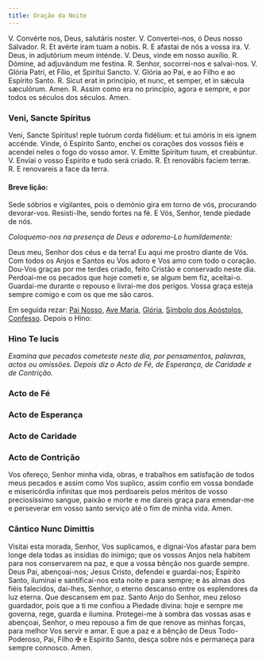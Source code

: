 ```yaml
---
title: Oração da Noite
---
```


<div class="grid grid-cols-2 gap-5">
  <span class="col-6 text-justify">
    V. Convérte nos, Deus, salutáris noster.
  </span>
  <span class="col-6 text-justify">
    V. Convertei-nos, ó Deus nosso Salvador.
  </span>
  <span class="col-6 text-justify">
    <span class="text-danger">R.</span> Et avérte iram tuam a nobis.
  </span>
  <span class="col-6 text-justify">
    <span class="text-danger">R.</span> E afastai de nós a vossa ira.
  </span>
  <span class="col-6 text-justify">V. Deus, in adjutórium meum inténde.</span>
  <span class="col-6 text-justify">V. Deus, vinde em nosso auxílio.</span>
  <span class="col-6 text-justify">
    <span class="text-danger">R.</span> Dómine, ad adjuvándum me festína.
  </span>
  <span class="col-6 text-justify">
    <span class="text-danger">R.</span> Senhor, socorrei-nos e salvai-nos.
  </span>
  <span class="col-6 text-justify">
    V. Glória Patri, et Fílio, et Spirítui Sancto.
  </span>
  <span class="col-6 text-justify">
    V. Glória ao Pai, e ao Filho e ao Espírito Santo.
  </span>
  <span class="col-6 text-justify">
    <span class="text-danger">R.</span> Sicut erat in princípio, et nunc, et
    semper, et in sǽcula sæculórum. Amen.
  </span>
  <span class="col-6 text-justify">
    <span class="text-danger">R.</span> Assim como era no princípio, agora e
    sempre, e por todos os séculos dos séculos. Amen.
  </span>
</div>

### Veni, Sancte Spíritus

<div class="grid grid-cols-2 gap-5">
  <span class="col-6 dropcaps text-justify">
    Veni, Sancte Spíritus! reple tuórum corda fidélium: et tui amóris in eis
    ignem accénde.
  </span>
  <span class="col-6 dropcaps text-justify">
    Vinde, ó Espírito Santo, enchei os corações dos vossos fiéis e acendei neles
    o fogo do vosso amor.
  </span>
  <span class="col-6 text-justify">
    V. Emitte Spíritum tuum, et creabúntur.
  </span>
  <span class="col-6 text-justify">
    V. Enviai o vosso Espírito e tudo será criado.
  </span>
  <span class="col-6 text-justify">
    <span class="text-danger">R.</span> Et renovábis faciem terræ.
  </span>
  <span class="col-6 text-justify">
    <span class="text-danger">R.</span> E renovareis a face da terra.
  </span>
</div>

#### Breve lição:

Sede sóbrios e vigilantes, pois o demónio gira em torno de vós, procurando
devorar-vos. Resisti-lhe, sendo fortes na fé. E Vós, Senhor, tende piedade de
nós.

<em>Coloquemo-nos na presença de Deus e adoremo-Lo humildemente:</em>

Deus meu, Senhor dos céus e da terra! Eu aqui me prostro diante de Vós. Com
todos os Anjos e Santos eu Vos adoro e Vos amo com todo o coração. Dou-Vos
graças por me terdes criado, feito Cristão e conservado neste dia. Perdoai-me
os pecados que hoje cometi e, se algum bem fiz, aceitai-o. Guardai-me durante
o repouso e livrai-me dos perigos. Vossa graça esteja sempre comigo e com os
que me são caros.

Em seguida rezar: [Pai Nosso](/devocionario/oracoes/painosso), [Ave Maria](/devocionario/oracoes/avemaria), [Glória](/devocionario/oracoes/gloria), [Símbolo dos Apóstolos](/devocionario/oracoes/simboloapostolos),
[Confesso](/devocionario/oracoes/confesso). Depois o Hino:


### Hino Te lucis

<TeLucis />

<em>
  Examina que pecados cometeste neste dia, por pensamentos, palavras, actos ou
  omissões. Depois diz o Acto de Fé, de Esperança, de Caridade e de Contrição.
</em>


### Acto de Fé

<ActoFe />


### Acto de Esperança

<ActoEsperanca />


### Acto de Caridade

<ActoCaridade />


### Acto de Contrição

<ActoContricao />

Vos ofereço, Senhor minha vida, obras, e trabalhos em satisfação de todos meus
pecados e assim como Vos suplico, assim confio em vossa bondade e misericórdia
infinitas que mos perdoareis pelos méritos de vosso preciosíssimo sangue,
paixão e morte e me dareis graça para emendar-me e perseverar em vosso santo
serviço até o fim de minha vida. Amen.


### Cântico Nunc Dimittis

<NuncDimittis />

Visitai esta morada, Senhor, Vos suplicamos, e dignai-Vos afastar para bem
longe dela todas as insídias do inimigo; que os vossos Anjos nela habitem
para nos conservarem na paz, e que a vossa bênção nos guarde sempre. Deus
Pai, abençoai-nos; Jesus Cristo, defendei e guardai-nos; Espírito Santo,
iluminai e santificai-nos esta noite e para sempre; e às almas dos fiéis
falecidos, dai-lhes, Senhor, o eterno descanso entre os esplendores da luz
eterna. Que descansem em paz. Santo Anjo do Senhor, meu zeloso guardador,
pois que a ti me confiou a Piedade divina: hoje e sempre me governa, rege,
guarda e ilumina. Protegei-me à sombra das vossas asas e abençoai, Senhor, o
meu repouso a fim de que renove as minhas forças, para melhor Vos servir e
amar. E que a paz e a bênção de Deus Todo-Poderoso, Pai, Filho &#10016; e
Espírito Santo, desça sobre nós e permaneça para sempre connosco. Amen.
